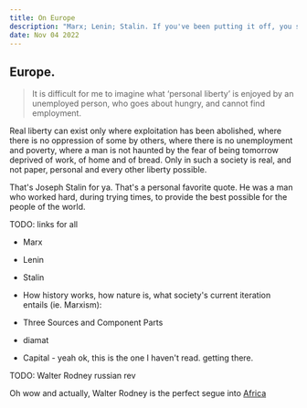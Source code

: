 ```yaml
---
title: On Europe
description: "Marx; Lenin; Stalin. If you've been putting it off, you should get to reading em. They're smart folks and they understood how the world works. Listen to what they haev to say, and learn from their experiences."
date: Nov 04 2022
---
```


## Europe.

> It is difficult for me to imagine what ‘personal liberty’ is enjoyed by an unemployed person, who goes about hungry, and cannot find employment.

Real liberty can exist only where exploitation has been abolished, where there is no oppression of some by others, where there is no unemployment and poverty, where a man is not haunted by the fear of being tomorrow deprived of work, of home and of bread. Only in such a society is real, and not paper, personal and every other liberty possible.

That's Joseph Stalin for ya. That's a personal favorite quote. He was a man who worked hard, during trying times, to provide the best possible for the people of the world.

TODO: links for all
- Marx
- Lenin
- Stalin

- How history works, how nature is, what society's current iteration entails (ie. Marxism):
- Three Sources and Component Parts
- diamat
- Capital - yeah ok, this is the one I haven't read. getting there.

TODO: Walter Rodney russian rev

Oh wow and actually, Walter Rodney is the perfect segue into [Africa](/posts/on-africa)